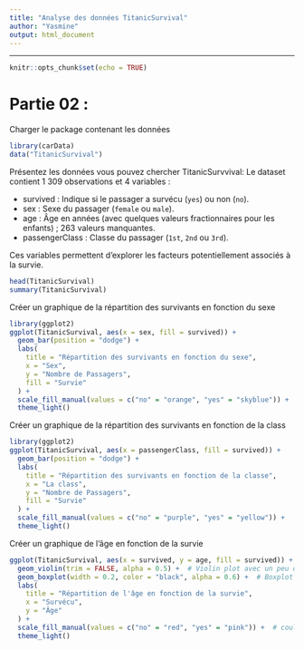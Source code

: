```yaml
---
title: "Analyse des données TitanicSurvival"
author: "Yasmine"
output: html_document
---
```


---

```r
knitr::opts_chunk$set(echo = TRUE)
```


# Partie 02 :
Charger le package contenant les données
```r
library(carData)
data("TitanicSurvival")
```

Présentez les données vous pouvez chercher TitanicSurvvival:
Le dataset contient 1 309 observations et 4 variables :

- survived : Indique si le passager a survécu (`yes`) ou non (`no`).
- sex : Sexe du passager (`female` ou `male`).
- age : Âge en années (avec quelques valeurs fractionnaires pour les enfants) ; 263 valeurs manquantes.
- passengerClass : Classe du passager (`1st`, `2nd` ou `3rd`). 

Ces variables permettent d'explorer les facteurs potentiellement associés à la survie.

```r

head(TitanicSurvival)
summary(TitanicSurvival)
```

Créer un graphique de la répartition des survivants en fonction du sexe 
```r
library(ggplot2)
ggplot(TitanicSurvival, aes(x = sex, fill = survived)) +
  geom_bar(position = "dodge") +
  labs(
    title = "Répartition des survivants en fonction du sexe",
    x = "Sex",
    y = "Nombre de Passagers",
    fill = "Survie"
  ) +
  scale_fill_manual(values = c("no" = "orange", "yes" = "skyblue")) +  
  theme_light()
```
Créer un graphique de la répartition des survivants en fonction de la class
```r
library(ggplot2)
ggplot(TitanicSurvival, aes(x = passengerClass, fill = survived)) +
  geom_bar(position = "dodge") +
  labs(
    title = "Répartition des survivants en fonction de la classe",
    x = "La class",
    y = "Nombre de Passagers",
    fill = "Survie"
  ) +
  scale_fill_manual(values = c("no" = "purple", "yes" = "yellow")) + 
  theme_light()
```


Créer un graphique de l'âge en fonction de la survie
```r
ggplot(TitanicSurvival, aes(x = survived, y = age, fill = survived)) +
  geom_violin(trim = FALSE, alpha = 0.5) +  # Violin plot avec un peu de transparence
  geom_boxplot(width = 0.2, color = "black", alpha = 0.6) +  # Boxplot à l'intérieur du violin
  labs(
    title = "Répartition de l'âge en fonction de la survie",
    x = "Survécu",
    y = "Âge"
  ) +
  scale_fill_manual(values = c("no" = "red", "yes" = "pink")) +  # couleurs personnalisées
  theme_light()

```

